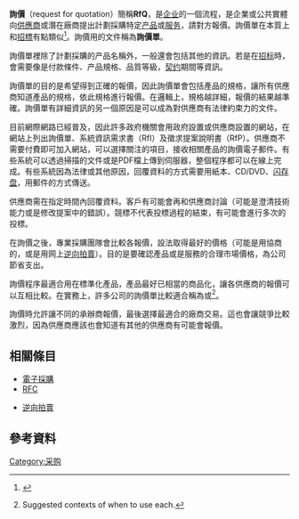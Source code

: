 {{Multiple issues|
{{refimprove|date=2020年12月}}
{{Original research|time=2020-12-10T09:58:28+00:00}}
}}
'''詢價'''（request for quotation）簡稱'''RfQ'''，是[[企业|企业]]的一個流程，是企業或公共實體向[[供應商|供應商]]或潛在廠商提出計劃採購特定[[产品|产品]]或[[服务|服务]]，請對方報價。詢價單在本質上和[[招標|招標]]有點類似<ref>{{cite web |url=http://www.pmhut.com/procurement-management-in-project-management-taking-out-a-contract |title=Procurement Management in Project Management - Taking Out a Contract |accessdate=2010-03-24 |last=Phillips |first=Joseph |date= |website=PM Hut |archive-date=2018-06-15 |archive-url=https://web.archive.org/web/20180615004457/https://pmhut.com/procurement-management-in-project-management-taking-out-a-contract |dead-url=no }}</ref>。詢價用的文件稱為'''詢價單'''。

詢價單裡除了計劃採購的产品名稱外，一般還會包括其他的資訊。若是在[[招标|招标]]時，會需要像是付款條件、产品規格、品質等級，[[契约|契约]]期間等資訊。

詢價單的目的是希望得到正確的報價，因此詢價單會包括產品的規格，讓所有供應商知道產品的規格，依此規格進行報價。在邏輯上，規格越詳細，報價的結果越準確。詢價單有詳細資訊的另一個原因是可以成為對供應商有法律約束力的文件。

目前網際網路已經普及，因此許多政府機關會用政府設置或供應商設置的網站，在網站上列出詢價單、系統資訊需求書（RfI）及徵求提案說明書（RfP）。供應商不需要付費即可加入網站，可以選擇關注的項目，接收相關產品的詢價電子郵件。有些系統可以透過掃描的文件或是PDF檔上傳到伺服器，整個程序都可以在線上完成。有些系統因為法律或其他原因，回覆資料的方式需要用紙本、CD/DVD、[[闪存盘|闪存盘]]，用郵件的方式傳送。

供應商需在指定時間內回覆資料。客戶有可能會再和供應商討論（可能是澄清技術能力或是修改提案中的錯誤）。競標不代表投標過程的結束，有可能會進行多次的投標。

在詢價之後，專業採購團隊會比較各報價，設法取得最好的價格（可能是用協商的，或是用网上[[逆向拍賣|逆向拍賣]]）。目的是要確認產品或是服務的合理市場價格，為公司節省支出。

詢價程序最適合用在標準化產品，產品最好已相當的商品化，讓各供應商的報價可以互相比較。在實務上，許多公司的詢價單比較適合稱為{{le|招標要求單|Request for Tender}}或{{le|系統資訊需求書|request for information}}<ref>{{cite web|url=http://www.negotiations.com/articles/procurement-terms/|title=What's the Difference Between RfT RfQ RfP RfI?|website=Negotiations.com|publisher=Negotiation Training|access-date=2020-12-10|archive-date=2018-08-10|archive-url=https://web.archive.org/web/20180810052101/https://www.negotiations.com/articles/procurement-terms/|dead-url=no}} Suggested contexts of when to use each.</ref>。

詢價時允許讓不同的承辦商報價，最後選擇最適合的廠商交易。這也會讓競爭比較激烈，因為供應商應該也會知道有其他的供應商有可能會報價。
== 相關條目 ==
*[[電子採購|電子採購]]
* [[RFC|RFC]]
<!--* [[Request_for_information|Request for information]]
* [[Request_for_proposal|Request for proposal]]
* [[Request_for_tender|Request for tender]] --> 
*[[逆向拍賣|逆向拍賣]]

==參考資料==
{{Reflist}}
<!--
{{Procurement requests}}-->
[[Category:采购|Category:采购]]